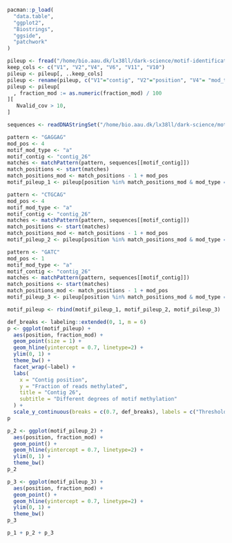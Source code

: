 ```r
pacman::p_load(
  "data.table",
  "ggplot2",
  "Biostrings",
  "ggside",
  "patchwork"
)
```


```r
pileup <- fread("/home/bio.aau.dk/lx38ll/dark-science/motif-identification/data/local/AD/modkit.pileup.mmlong2.bed")
keep_cols <- c("V1", "V2","V4", "V6", "V11", "V10")
pileup <- pileup[, ..keep_cols]
pileup <- rename(pileup, c("V1"="contig", "V2"="position", "V4"= "mod_type", "V6"= "strand", "V11"= "fraction_mod", "V10"="Nvalid_cov"))
pileup <- pileup[
  , fraction_mod := as.numeric(fraction_mod) / 100
][
   Nvalid_cov > 10,
]


```

```r
sequences <- readDNAStringSet("/home/bio.aau.dk/lx38ll/dark-science/motif-identification/analysis/AD/mmlong2_lite/results/mmlong2_lite_assembly.fasta")

```
```r
pattern <- "GAGGAG"
mod_pos <- 4
motif_mod_type <- "a"
motif_contig <- "contig_26"
matches <- matchPattern(pattern, sequences[[motif_contig]])
match_positions <- start(matches)
match_positions_mod <- match_positions - 1 + mod_pos
motif_pileup_1 <- pileup[position %in% match_positions_mod & mod_type == motif_mod_type & strand == "+" & contig == motif_contig][, label := "CAGGAG\nMiddle mean"]
```

```r
pattern <- "CTGCAG"
mod_pos <- 4
motif_mod_type <- "a"
motif_contig <- "contig_26"
matches <- matchPattern(pattern, sequences[[motif_contig]])
match_positions <- start(matches)
match_positions_mod <- match_positions - 1 + mod_pos
motif_pileup_2 <- pileup[position %in% match_positions_mod & mod_type == motif_mod_type & strand == "+" & contig == motif_contig][, label := "CTGCAG\nHigh mean"]
```
```r
pattern <- "GATC"
mod_pos <- 1
motif_mod_type <- "a"
motif_contig <- "contig_26"
matches <- matchPattern(pattern, sequences[[motif_contig]])
match_positions <- start(matches)
match_positions_mod <- match_positions - 1 + mod_pos
motif_pileup_3 <- pileup[position %in% match_positions_mod & mod_type == motif_mod_type & strand == "+" & contig == motif_contig][, label := "GATC\nLow mean"]
```

```r
motif_pileup <- rbind(motif_pileup_1, motif_pileup_2, motif_pileup_3)
```

```r
def_breaks <- labeling::extended(0, 1, m = 6)
p <- ggplot(motif_pileup) +
  aes(position, fraction_mod) +
  geom_point(size = 1) + 
  geom_hline(yintercept = 0.7, linetype=2) + 
  ylim(0, 1) +
  theme_bw() + 
  facet_wrap(~label) + 
  labs(
    x = "Contig position",
    y = "Fraction of reads methylated",
    title = "Contig 26",
    subtitle = "Different degrees of motif methylation"
  ) +
  scale_y_continuous(breaks = c(0.7, def_breaks), labels = c("Threshold", def_breaks))
p
```

```r
p_2 <- ggplot(motif_pileup_2) +
  aes(position, fraction_mod) +
  geom_point() + 
  geom_hline(yintercept = 0.7, linetype=2) + 
  ylim(0, 1) +
  theme_bw()
p_2
```


```r
p_3 <- ggplot(motif_pileup_3) +
  aes(position, fraction_mod) +
  geom_point() + 
  geom_hline(yintercept = 0.7, linetype=2) + 
  ylim(0, 1) +
  theme_bw()
p_3
```


```r
p_1 + p_2 + p_3
```

